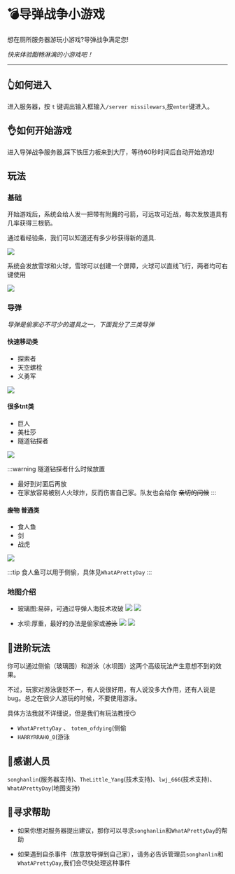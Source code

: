 # 💣导弹战争小游戏

想在厕所服务器游玩小游戏?导弹战争满足您!

_快来体验酣畅淋漓的小游戏吧！_

---

## 👆如何进入

进入服务器，按 `t` 键调出输入框输入`/server missilewars`,按`enter`键进入。



## 👌如何开始游戏

进入导弹战争服务器,踩下铁压力板来到大厅，等待60秒时间后自动开始游戏!



## 玩法

### 基础
开始游戏后，系统会给人发一把带有附魔的弓箭，可远攻可近战，每次发放道具有几率获得三根箭。

通过看经验条，我们可以知道还有多少秒获得新的道具.

![](/img/guide/missilewars/经验条.png)

系统会发放雪球和火球，雪球可以创建一个屏障，火球可以直线飞行，两者均可右键使用

![](/img/guide/missilewars/盾火球.png)

### 导弹

_导弹是偷家必不可少的道具之一，下面我分了三类导弹_

#### 快速移动类  
- 探索者
- 天空螺栓
- 义勇军

![](/img/guide/missilewars/快速移动.png)

#### 很多tnt类
- 巨人
- 美杜莎
- 隧道钻探者

![](/img/guide/missilewars/很多tnt.png)

:::warning 隧道钻探者什么时候放置

- 最好到对面后再放
- 在家放容易被别人火球炸，反而伤害自己家。队友也会给你 ~~亲切的问候~~
  :::

#### ~~废物~~ 普通类
- 食人鱼
- 剑
- 战虎

![](/img/guide/missilewars/普通.png)

:::tip 食人鱼可以用于侧偷，具体见`WhatAPrettyDay`
:::

### 地图介绍
- 玻璃图:易碎，可通过导弹人海技术攻破
![](/img/guide/missilewars/玻璃.png)
![](/img/guide/missilewars/玻璃2.png)

- 水坝:厚重，最好的办法是偷家或~~游泳~~
![](/img/guide/missilewars/水坝.png)
![](/img/guide/missilewars/水坝2.png)

## 💪进阶玩法
你可以通过侧偷（玻璃图）和游泳（水坝图）这两个高级玩法产生意想不到的效果。

不过，玩家对游泳褒贬不一，有人说很好用，有人说没多大作用，还有人说是bug。总之在很少人游玩的时候，不要使用游泳。

具体方法我就不详细说，但是我们有玩法教授😏
- `WhatAPrettyDay` 、 `totem_ofdying`(侧偷
- `HARRYRRAH0_0`(游泳

## 🙏感谢人员
`songhanlin`(服务器支持)、`TheLittle_Yang`(技术支持)、`lwj_666`(技术支持)、`WhatAPrettyDay`(地图支持)

## 👀寻求帮助
- 如果你想对服务器提出建议，那你可以寻求`songhanlin`和`WhatAPrettyDay`的帮助

- 如果遇到自杀事件（故意放导弹到自己家），请务必告诉管理员`songhanlin`和`WhatAPrettyDay`,我们会尽快处理这种事件

